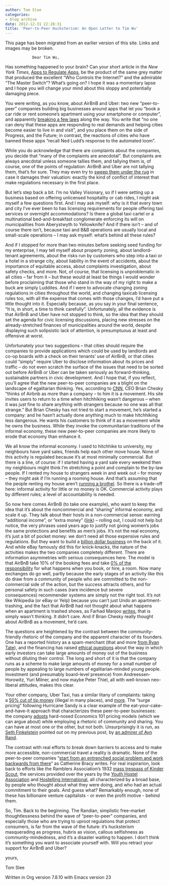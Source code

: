 ```yaml
---
author: Tom Slee
categories:
- blog archive
date: 2012-12-31 22:28:31
title: 'Peer-to-Peer Hucksterism: An Open Letter to Tim Wu'
---
```


::: {.callout-note}

This page has been migrated from an earlier version of this site. 
Links and images may be broken.

:::



				Dear Tim Wu,

Has something happened to your brain? Can your short article in the _New York Times_, [Apps to Regulate Apps](http://www.nytimes.com/2012/12/20/opinion/the-best-way-to-regulate-urban-living-apps.html), be the product of the same grey matter that produced the excellent "Who Controls the Internet?" and the admirable "The Master Switch"? What's going on? I hope it was a momentary lapse and I hope you will change your mind about this sloppy and potentially damaging piece.

You were writing, as you know, about AirBnB and Uber: two new "peer-to-peer" companies building big businesses around apps that let you "book a car ride or rent someone's apartment using your smartphone or computer", and apparently [breaking a few laws](http://www.thestar.com/news/gta/article/1298266--uber-taxi-charged-with-licensing-offences) along the way. You write that "no one can deny that these apps are responding to real demands and helping cities become easier to live in and visit", and you place them on the side of Progress, and the Future; in contrast, the reactions of cities who have banned these apps "recall Ned Ludd's response to the automated loom".

While you do acknowledge that there are complaints about the companies, you decide that "many of the complaints are anecdotal". But complaints are always anecdotal unless someone tallies them, and tallying them is, of course, one of the points of regulation: AirBnB and Uber are not tallying them, that's for sure. They may even try to [sweep them under the rug](http://gawker.com/5825996/airbnb-pillage-victim-says-company-tried-to-keep-her-quiet) in case it damages their valuation: exactly the kind of conflict of interest that make regulations necessary in the first place.

But let's step back a bit. I'm no Valley Visionary, so if I were setting up a business based on offering unlicensed hospitality or cab rides, I might ask myself a few questions first. And I may ask myself: why is it that every town and city I've ever been to has licensing requirements for people offering taxi services or overnight accommodations? Is there a global taxi cartel or a multinational bed-and-breakfast conglomerate enforcing its will on municipalities from Aberystwyth to Yellowknife? And if there isn't -- and of course there isn't, because taxi and B&B operations are usually local and small-scale operations -- I may ask myself: what's behind all these rules?

And if I stopped for more than two minutes before seeking seed funding for my enterprise, I may tell myself about property zoning, about landlord-tenant agreements, about the risks run by customers who step into a taxi or a hotel in a strange city, about liability in the event of accidents, about the importance of equitable access, about complaints investigation, about safety checks, and more. Not, of course, that licensing is unproblematic in all cities – far from it – but these would at least be things I would wonder before proclaiming that those who stand in the way of my right to make a buck are simply Luddites. And if I were to advocate changing zoning regulations in cities throughout the world, and changing taxicab licensing rules too, with all the expense that comes with those changes, I'd have put a little thought into it. Especially because, as you say in your final sentence, "It is, in short, a time to think carefully". Unfortunately, all the evidence is that AirBnB and Uber have not stopped to think, so the idea that they should set the agenda for civic licensing discussions, placing new stresses on the already-stretched finances of municipalities around the world, despite displaying such solipsistic lack of attention, is presumptuous at least and offensive at worst.

Unfortunately your two suggestions – that cities should require the companies to provide applications which could be used by landlords and co-op boards with a check on their tenants' use of AirBnB, or that cities could "simply" require Uber to disclose information about its prices and traffic – do not even scratch the surface of the issues that need to be sorted out before AirBnB or Uber can be taken seriously as forward-thinking, sustainable partners in civic development. And I hope that, if you reflect, you'll agree that the new peer-to-peer companies are a blight on the landscape of egalitarian thinking. Yes, according to [CNN](http://tech.fortune.cnn.com/2012/05/03/airbnb-apartments-social-media/), CEO Brian Chesky "thinks of Airbnb as more than a company – to him it is a movement. His site invites users to return to a time when hitchhiking wasn't dangerous – when it was just fine to share anything with strangers because no one was all that strange." But Brian Chesky has not tried to start a movement, he's started a company: and he hasn't actually done anything much to make hitchhiking less dangerous. He wants his customers to think of it as a movement while he owns the business. While they invoke the communitarian traditions of the informal economy, these new peer-to-peer companies are more likely to erode that economy than enhance it.

We all know the informal economy. I used to hitchhike to university, my neighbours have yard sales, friends help each other move house. None of this activity is regulated because it's at most minimally commercial. But there is a line, of course: if I started having a yard sale every weekend then my neighbours might think I'm stretching a point and complain to the by-law people. If I rented my house to strangers week in and week out – for money -- they might ask if I'm running a rooming house. And that's assuming that the people renting my house aren't [running a brothel](http://www.nbcnews.com/travel/airbnb-rental-sweden-allegedly-used-temporary-brothel-944402). So there is a trade-off here: informal activity for little or no money is OK. Commercial activity plays by different rules; a level of accountability is needed.

So now here comes AirBnB (to take one example), who want to keep the idea that it's about the noncommercial and "sharing" informal economy, and scale it up. They talk about their hosts in a non-commercial sense: earning "additional income", or "extra money" ([link](http://www.theatlanticcities.com/housing/2012/08/micro-subletting-thriving-new-york-it-legal/2897/)) -- rolling out, I could not help but notice, the very phrases used years ago to justify not giving women's jobs the same protections and benefits as men's jobs. It's not the real economy, it's just a bit of pocket money: we don't need all those expensive rules and regulations. But they want to build a [billion dollar business](http://techcrunch.com/2012/09/26/airbnb-is-raising-a-big-third-round-aiming-for-a-valuation-north-of-2b/) on the back of it. And while eBay famously did this for knick-knacks, the nature of the activities makes the two companies completely different. There are information asymmetries with serious consequences here. The model is that AirBnB take 10% of the booking fees and take [0% of the responsibility](http://www.digitaltrends.com/social-media/why-the-house-that-airbnb-built-stands-on-shaky-legal-ground/) for what happens when you book, or hire, a room. Now many exchanges do go well, partly because the early stages of an activity like this do draw from a community of people who are committed to the non-commercial side of the action, but the success attracts others, and for personal safety in such cases (rare incidence but severe consequences) recommender systems are simply not the right tool. It's not like Wikipedia (or eBay or Yelp) because you can't just Undo an apartment-trashing, and the fact that AirBnB had not thought about what happens when an apartment is trashed shows, as Farhad Manjoo [writes](http://www.slate.com/articles/technology/technology/2011/08/renters_from_hell.html), that is simply wasn't thinking. It didn't care. And if Brian Chesky really thought about AirBnB as a movement, he'd care.

The questions are heightened by the contrast between the community-friendly rhetoric of the company and the apparent character of its founders. One has a reported history as a spam-merchant (that and more [from Ryan Tate](http://gawker.com/5853754/the-seedy-spammy-past-of-airbnbs-co+founder?tag=valleywag)), and the financing has raised [ethical questions](http://allthingsd.com/20111001/vcs-unite-chamath-palihapitiya-decries-airbnbs-recent-112m-funding-for-excessive-founder-control-and-cashout-in-email/) about the way in which early investors can take large amounts of money out of the business without diluting their control. The long and short of it is that the company runs as a scheme to make large amounts of money for a small number of people by appealing to large numbers of egalitarian-minded young people. Investment (and presumably board-level presence) from Andreessen-Horowitz, Yuri Milner, and now maybe Peter Thiel, all with well-known neo-liberal attitudes, makes this clear.

Your other company, Uber Taxi, has a similar litany of complaints: taking a [50% cut of tip money](http://gigaom.com/2012/10/05/chicago-cabbies-sue-hip-car-service-uber-for-pocketing-50-of-driver-tips/) (illegal in many places), and [more](http://pandodaily.com/2012/11/14/what-taxi-industry-outsiders-dont-get-about-vc-funded-taxi-apps/). The "surge pricing" following Hurricane Sandy is a clear example of the eat-your-cake-and-have-it approach that characterizes these peer-to-peer businesses: the company [adopts](http://pandodaily.com/2012/10/31/assholes-shrug/) hard-nosed Economics 101 pricing models (which we can argue about) while employing a rhetoric of community and sharing. You can have at most one or the other, but not both. Unsurprisingly it is run, as [Seth Finkelstein](http://sethf.com/infothought/blog/) pointed out on my previous post, by [an admirer of Ayn Rand](http://pandodaily.com/2012/10/24/travis-shrugged/).

The contrast with real efforts to break down barriers to access and to make more accessible, non-commercial travel a reality is dramatic. None of the peer-to-peer companies "[start from an entrenched social problem and work backwards from there](http://cbracy.tumblr.com/post/39314979304/silicon-valleys-problem)" as Catherine Bracy writes. For real inspirarion, look back to efforts like the Ramblers Association's 1932 [mass trespass of Kinder Scout](http://en.wikipedia.org/wiki/Mass_trespass_of_Kinder_Scout), the services provided over the years by the [Youth Hostel Association](http://www.yha.org.uk/about-yha/yha-today) and [Hostelling International](http://en.wikipedia.org/wiki/Hostelling_International), all characterized by a broad base, by people who thought about what they were doing, and who had an actual commitment to their goals. And guess what? Remarkably enough, none of these has billionaire venture capitalists - or even the profit motive - behind them.

So, Tim. Back to the beginning. The Randian, simplistic free-market thoughtlessness behind the wave of "peer-to-peer" companies, and especially those who are trying to uproot regulations that protect consumers, is far from the wave of the future: it's hucksterism masquerading as progress, hubris as vision, callous selfishness as community-mindedness, and it's a disaster waiting to happen. I don't think it's something you want to associate yourself with. Will you retract your support for AirBnB and Uber?

yours,

Tom Slee

Written in Org version 7.8.10 with Emacs version 23		
